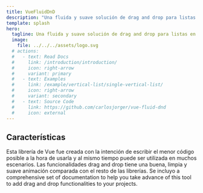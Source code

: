 ```yaml
---
title: VueFluidDnD
description: "Una fluida y suave solución de drag and drop para listas en Vue3 completamente animadas"
template: splash
hero:
  tagline: Una fluida y suave solución de drag and drop para listas en Vue3 completamente animadas.
  image:
    file: ../../../assets/logo.svg
  # actions:
  #   - text: Read Docs
  #     link: /introduction/introduction/
  #     icon: right-arrow
  #     variant: primary
  #   - text: Examples
  #     link: /example/vertical-list/single-vertical-list/
  #     icon: right-arrow
  #     variant: secondary
  #   - text: Source Code
  #     link: https://github.com/carlosjorger/vue-fluid-dnd
  #     icon: external
---
```



## Características

<CardGrid>
  <Card title="Fácil y flexible" icon="pen">
    Esta librería de Vue fue creada con la intención de escribir el menor código
    posible a la hora de usarla y al mismo tiempo puede ser utilizada en muchos
    escenarios.
  </Card>
  <Card title="Limpia y animada" icon="rocket">
    Las funcionalidades drag and drop tiene una buena, limpia y suave animación
    comparada con el resto de las librerías.
  </Card>
  <Card title="Completamente documentado" icon="open-book">
    Se incluyo a comprehensive set of documentation to help you take advance of
    this tool to add drag and drop functionalities to your projects.
  </Card>
</CardGrid>
